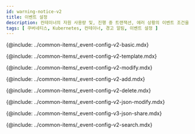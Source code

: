 ```yaml
---
id: warning-notice-v2
title: 이벤트 설정
description: 컨테이너의 자원 사용량 및, 진행 중 트랜잭션, 에러 상황의 이벤트 조건을 통해 경고 알림을 보냅니다.
tags: [ 쿠버네티스, Kubernetes, 컨테이너, 경고 알림, 이벤트 설정 ]
---
```


{@include: ../common-items/_event-config-v2-basic.mdx} 

<!--기본 이벤트 템플릿-->
{@include: ../common-items/_event-config-v2-template.mdx}

<!--이벤트 수정하기-->
{@include: ../common-items/_event-config-v2-modify.mdx} 

<!--이벤트 추가하기-->
{@include: ../common-items/_event-config-v2-add.mdx}

<!--이벤트 삭제하기-->
{@include: ../common-items/_event-config-v2-delete.mdx}

<!--JSON 형식으로 수정하기-->
{@include: ../common-items/_event-config-v2-json-modify.mdx} 

<!--JSON 파일로 공유하기-->
{@include: ../common-items/_event-config-v3-json-share.mdx}

<!--이벤트 검색하기-->
{@include: ../common-items/_event-config-v2-search.mdx} 